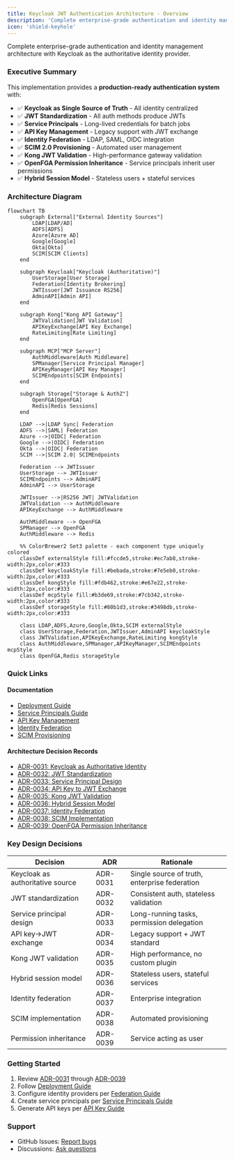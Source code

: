 ```yaml
---
title: Keycloak JWT Authentication Architecture - Overview
description: 'Complete enterprise-grade authentication and identity management architecture with Keycloak as the authoritative identity provider'
icon: 'shield-keyhole'
---
```


Complete enterprise-grade authentication and identity management architecture with Keycloak as the authoritative identity provider.

### Executive Summary

This implementation provides a **production-ready authentication system** with:

- ✅ **Keycloak as Single Source of Truth** - All identity centralized
- ✅ **JWT Standardization** - All auth methods produce JWTs
- ✅ **Service Principals** - Long-lived credentials for batch jobs
- ✅ **API Key Management** - Legacy support with JWT exchange
- ✅ **Identity Federation** - LDAP, SAML, OIDC integration
- ✅ **SCIM 2.0 Provisioning** - Automated user management
- ✅ **Kong JWT Validation** - High-performance gateway validation
- ✅ **OpenFGA Permission Inheritance** - Service principals inherit user permissions
- ✅ **Hybrid Session Model** - Stateless users + stateful services

### Architecture Diagram

```mermaid
flowchart TB
    subgraph External["External Identity Sources"]
        LDAP[LDAP/AD]
        ADFS[ADFS]
        Azure[Azure AD]
        Google[Google]
        Okta[Okta]
        SCIM[SCIM Clients]
    end

    subgraph Keycloak["Keycloak (Authoritative)"]
        UserStorage[User Storage]
        Federation[Identity Brokering]
        JWTIssuer[JWT Issuance RS256]
        AdminAPI[Admin API]
    end

    subgraph Kong["Kong API Gateway"]
        JWTValidation[JWT Validation]
        APIKeyExchange[API Key Exchange]
        RateLimiting[Rate Limiting]
    end

    subgraph MCP["MCP Server"]
        AuthMiddleware[Auth Middleware]
        SPManager[Service Principal Manager]
        APIKeyManager[API Key Manager]
        SCIMEndpoints[SCIM Endpoints]
    end

    subgraph Storage["Storage & AuthZ"]
        OpenFGA[OpenFGA]
        Redis[Redis Sessions]
    end

    LDAP -->|LDAP Sync| Federation
    ADFS -->|SAML| Federation
    Azure -->|OIDC| Federation
    Google -->|OIDC| Federation
    Okta -->|OIDC| Federation
    SCIM -->|SCIM 2.0| SCIMEndpoints

    Federation --> JWTIssuer
    UserStorage --> JWTIssuer
    SCIMEndpoints --> AdminAPI
    AdminAPI --> UserStorage

    JWTIssuer -->|RS256 JWT| JWTValidation
    JWTValidation --> AuthMiddleware
    APIKeyExchange --> AuthMiddleware

    AuthMiddleware --> OpenFGA
    SPManager --> OpenFGA
    AuthMiddleware --> Redis

    %% ColorBrewer2 Set3 palette - each component type uniquely colored
    classDef externalStyle fill:#fccde5,stroke:#ec7ab8,stroke-width:2px,color:#333
    classDef keycloakStyle fill:#bebada,stroke:#7e5eb0,stroke-width:2px,color:#333
    classDef kongStyle fill:#fdb462,stroke:#e67e22,stroke-width:2px,color:#333
    classDef mcpStyle fill:#b3de69,stroke:#7cb342,stroke-width:2px,color:#333
    classDef storageStyle fill:#80b1d3,stroke:#3498db,stroke-width:2px,color:#333

    class LDAP,ADFS,Azure,Google,Okta,SCIM externalStyle
    class UserStorage,Federation,JWTIssuer,AdminAPI keycloakStyle
    class JWTValidation,APIKeyExchange,RateLimiting kongStyle
    class AuthMiddleware,SPManager,APIKeyManager,SCIMEndpoints mcpStyle
    class OpenFGA,Redis storageStyle
```

### Quick Links

#### Documentation
- [Deployment Guide](/deployment/keycloak-jwt-deployment)
- [Service Principals Guide](/guides/service-principals)
- [API Key Management](/guides/api-key-management)
- [Identity Federation](/guides/identity-federation-quickstart)
- [SCIM Provisioning](/guides/scim-provisioning)

#### Architecture Decision Records
- [ADR-0031: Keycloak as Authoritative Identity](/architecture/adr-0031-keycloak-authoritative-identity)
- [ADR-0032: JWT Standardization](/architecture/adr-0032-jwt-standardization)
- [ADR-0033: Service Principal Design](/architecture/adr-0033-service-principal-design)
- [ADR-0034: API Key to JWT Exchange](/architecture/adr-0034-api-key-jwt-exchange)
- [ADR-0035: Kong JWT Validation](/architecture/adr-0035-kong-jwt-validation)
- [ADR-0036: Hybrid Session Model](/architecture/adr-0036-hybrid-session-model)
- [ADR-0037: Identity Federation](/architecture/adr-0037-identity-federation)
- [ADR-0038: SCIM Implementation](/architecture/adr-0038-scim-implementation)
- [ADR-0039: OpenFGA Permission Inheritance](/architecture/adr-0039-openfga-permission-inheritance)

### Key Design Decisions

| Decision | ADR | Rationale |
|----------|-----|-----------|
| Keycloak as authoritative source | ADR-0031 | Single source of truth, enterprise federation |
| JWT standardization | ADR-0032 | Consistent auth, stateless validation |
| Service principal design | ADR-0033 | Long-running tasks, permission delegation |
| API key→JWT exchange | ADR-0034 | Legacy support + JWT standard |
| Kong JWT validation | ADR-0035 | High performance, no custom plugin |
| Hybrid session model | ADR-0036 | Stateless users, stateful services |
| Identity federation | ADR-0037 | Enterprise integration |
| SCIM implementation | ADR-0038 | Automated provisioning |
| Permission inheritance | ADR-0039 | Service acting as user |

### Getting Started

1. Review [ADR-0031](/architecture/adr-0031-keycloak-authoritative-identity) through [ADR-0039](/architecture/adr-0039-openfga-permission-inheritance)
2. Follow [Deployment Guide](/deployment/keycloak-jwt-deployment)
3. Configure identity providers per [Federation Guide](/guides/identity-federation-quickstart)
4. Create service principals per [Service Principals Guide](/guides/service-principals)
5. Generate API keys per [API Key Guide](/guides/api-key-management)

### Support

- GitHub Issues: [Report bugs](https://github.com/vishnu2kmohan/mcp-server-langgraph/issues)
- Discussions: [Ask questions](https://github.com/vishnu2kmohan/mcp-server-langgraph/discussions)
